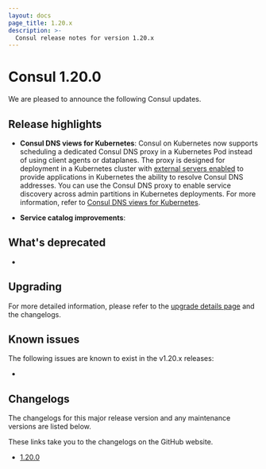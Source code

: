 ```yaml
---
layout: docs
page_title: 1.20.x
description: >-
  Consul release notes for version 1.20.x
---
```


# Consul 1.20.0

We are pleased to announce the following Consul updates.

## Release highlights

- **Consul DNS views for Kubernetes**: Consul on Kubernetes now supports scheduling a dedicated Consul DNS proxy in a Kubernetes Pod instead of using client agents or dataplanes. The proxy is designed for deployment in a Kubernetes cluster with [external servers enabled](/consul/docs/k8s/deployment-configurations/servers-outside-kubernetes) to provide applications in Kubernetes the ability to resolve Consul DNS addresses. You can use the Consul DNS proxy to enable service discovery across admin partitions in Kubernetes deployments. For more information, refer to [Consul DNS views for Kubernetes](/consul/docs/k8s/dns/views).

- **Service catalog improvements**: 

## What's deprecated

- 

## Upgrading

For more detailed information, please refer to the [upgrade details page](/consul/docs/upgrading/upgrade-specific) and the changelogs.

## Known issues

The following issues are known to exist in the v1.20.x releases:

- 

## Changelogs

The changelogs for this major release version and any maintenance versions are listed below.

<Note> These links take you to the changelogs on the GitHub website. </Note>

- [1.20.0](https://github.com/hashicorp/consul/releases/tag/v1.20.0)
